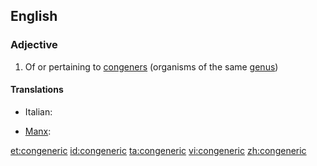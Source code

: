 ==English==

===Adjective===
{{en-adj|-}}

# Of or pertaining to [[congener]]s (organisms of the same [[genus]])

====Translations====
{{trans-top|of or pertaining to congeners}}
* Italian: {{t|it|congenere}}
{{trans-mid}}
* [[Manx]]: {{t|gv|cocheintagh}}
{{trans-bottom}}

[[et:congeneric]]
[[id:congeneric]]
[[ta:congeneric]]
[[vi:congeneric]]
[[zh:congeneric]]